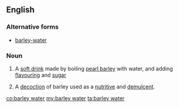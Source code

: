 ==English==

===Alternative forms===
* [[barley-water]]

===Noun===
{{wikipedia}}
{{en-noun|head=[[barley]] [[water]]|~}}

# {{label|en|British}} A [[soft drink]] made by boiling [[pearl barley]] with water, and adding [[flavouring]] and [[sugar]]
# {{label|en|medicine|archaic}} A [[decoction]] of barley used as a [[nutritive]] and [[demulcent]].

[[co:barley water]]
[[my:barley water]]
[[ta:barley water]]